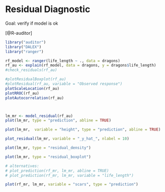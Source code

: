 # Residual Diagnostic {#residualDiagnostic}

Goal: verify if model is ok


[@R-auditor]

```{r, warning=FALSE, message=FALSE, eval=FALSE}
library("auditor")
library("DALEX")
library("ranger")

rf_model <- ranger(life_length ~ ., data = dragons)
rf_au <- explain(rf_model, data = dragons, y = dragons$life_length)
#check_residuals(rf_au)

#plotResidualBoxplot(rf_au)
#plotResidual(rf_au, variable = "Observed response")
plotScaleLocation(rf_au)
plotRROC(rf_au)
plotAutocorrelation(rf_au)



lm_mr <- model_residual(rf_au)
plot(lm_mr, type = "prediction", abline = TRUE)

plot(lm_mr,  variable = "height", type = "prediction", abline = TRUE)

plot_residual(lm_mr, variable = "_y_hat_", nlabel = 10)

plot(lm_mr, type = "residual_density")

plot(lm_mr, type = "residual_boxplot")

# alternatives:
# plot_prediction(rf_mr, lm_mr, abline = TRUE)
# plot_prediction(rf_mr, lm_mr, variable = "life_length")

plot(rf_mr, lm_mr, variable = "scars", type = "prediction")

```

